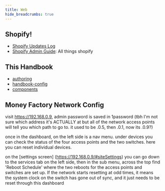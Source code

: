 ```yaml
---
title: Web
hide_breadcrumbs: true
---
```


## Shopify!
- [Shopify Updates Log](https://docs.google.com/spreadsheets/d/1BFYC7Ndf-NZOkpBVzRGEmvMXQY5HUKKm36pQOg5JiS4/edit?pli=1&gid=1923788404#gid=1923788404)
- [Shopify Admin Guide](./web/shopify-notes): All things shopify

## This Handbook
- [authoring](./web/authoring-content-in-md)
- [handbook-config](./web/configuration-ref)
- [components](./web/components)

## Money Factory Network Config
visit https://192.168.0.9, admin password is saved in 1password (tbh I'm not sure which address it's ACTUALLY at but all of the network access points will tell you which path to go to. it used to be .0.5, then .0.1, now its .0.9?)

once in the dashboard, on the left side is a nav menu. under devices you can check the status of the four access points and the two switches. here you can reset individual devices.

on the [settings screen] (https://192.168.0.9/#siteSettings) you can go down to the services tab on the left side, then in the sub menu, across the top find 'Reboot Schedule' where the two reboots for the access points and switches are set up. If the network starts resetting at odd times, it means the system clock on the switch has gone out of sync, and it just needs to be reset through this dashboard
